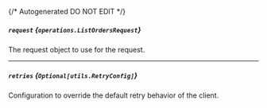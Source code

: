 {/* Autogenerated DO NOT EDIT  */}

##### `request` *{`operations.ListOrdersRequest`}*
The request object to use for the request.
<Collapsible openLabel={Labels.showProperties} closeLabel={Labels.hideProperties}>
    <ListOrdersRequest/>
</Collapsible>

---
##### `retries` *{`Optional[utils.RetryConfig]`}*
Configuration to override the default retry behavior of the client.
<Collapsible openLabel={Labels.showProperties} closeLabel={Labels.hideProperties}>
    <Retryconfig/>
</Collapsible>


